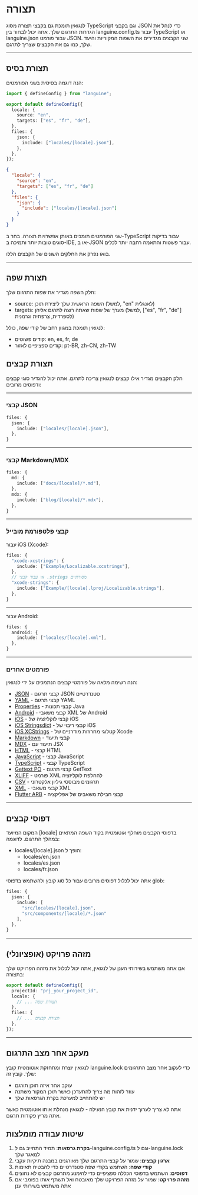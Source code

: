 # תצורה

לנגואין תומכת גם בקבצי תצורה מסוג TypeScript וגם בקבצי JSON כדי לנהל את הגדרות התרגום שלך. אתה יכול לבחור בין languine.config.ts עבור TypeScript או languine.json עבור פורמט JSON. שני הקבצים מגדירים את השפות המקוריות והיעד שלך, כמו גם את הקבצים שצריך לתרגם.

---

## תצורת בסיס

הנה דוגמה בסיסית בשני הפורמטים:

```typescript title="languine.config.ts"
import { defineConfig } from "languine";

export default defineConfig({
  locale: {
    source: "en",
    targets: ["es", "fr", "de"],
  },
  files: {
    json: {
      include: ["locales/[locale].json"],
    },
  },
});
```

```json title="languine.json"
{
  "locale": {
    "source": "en",
    "targets": ["es", "fr", "de"]
  },
  "files": {
    "json": {
      "include": ["locales/[locale].json"]
    }
  }
}
```

שני הפורמטים תומכים באותן אפשרויות תצורה. בחר ב-TypeScript עבור בדיקות סוגים טובות יותר ותמיכה ב-IDE, או ב-JSON עבור פשטות והתאמה רחבה יותר לכלים.

בואו נפרק את החלקים השונים של הקבצים הללו.

---

## תצורת שפה

חלק השפה מגדיר את שפות התרגום שלך:

- source: השפה הראשית שלך ליצירת תוכן (למשל, "en" לאנגלית)
- targets: מערך של שפות שאתה רוצה לתרגם אליהן (למשל, ["es", "fr", "de"] לספרדית, צרפתית וגרמנית)

לנגואין תומכת במגוון רחב של קודי שפה, כולל:
- קודים פשוטים: en, es, fr, de
- קודים ספציפיים לאזור: pt-BR, zh-CN, zh-TW

## תצורת קבצים

חלק הקבצים מגדיר אילו קבצים לנגואין צריכה לתרגם. אתה יכול להגדיר סוגי קבצים ודפוסים מרובים:

---

### קבצי JSON
```typescript
files: {
  json: {
    include: ["locales/[locale].json"],
  },
}
```

---

### קבצי Markdown/MDX
```typescript
files: {
  md: {
    include: ["docs/[locale]/*.md"],
  },
  mdx: {
    include: ["blog/[locale]/*.mdx"],
  },
}
```

---

### קבצי פלטפורמת מובייל

עבור iOS (Xcode):
```typescript
files: {
  "xcode-xcstrings": {
    include: ["Example/Localizable.xcstrings"],
  },
  // או עבור קבצי .strings מסורתיים
  "xcode-strings": {
    include: ["Example/[locale].lproj/Localizable.strings"],
  },
}
```

---

עבור Android:
```typescript
files: {
  android: {
    include: ["locales/[locale].xml"],
  },
}
```

---

### פורמטים אחרים

הנה רשימה מלאה של פורמטי קבצים הנתמכים על ידי לנגואין:

- [JSON](/docs/json) - קבצי תרגום JSON סטנדרטיים
- [YAML](/docs/yaml) - קבצי תרגום YAML
- [Properties](/docs/properties) - קבצי תכונות Java
- [Android](/docs/android) - קבצי משאבי XML של Android
- [iOS](/docs/ios) - קבצי לוקליזציה של iOS
- [iOS Stringsdict](/docs/xcode-stringsdict) - קבצי ריבוי של iOS
- [iOS XCStrings](/docs/xcode-xcstrings) - קטלוגי מחרוזות מודרניים של Xcode
- [Markdown](/docs/md) - קבצי תיעוד
- [MDX](/docs/mdx) - תיעוד עם JSX
- [HTML](/docs/html) - קבצי HTML
- [JavaScript](/docs/js) - קבצי JavaScript
- [TypeScript](/docs/ts) - קבצי TypeScript
- [Gettext PO](/docs/po) - קבצי תרגום GetText
- [XLIFF](/docs/xliff) - פורמט XML להחלפת לוקליזציה
- [CSV](/docs/csv) - תרגומים מבוססי גיליון אלקטרוני
- [XML](/docs/xml) - קבצי משאבי XML
- [Flutter ARB](/docs/arb) - קבצי חבילת משאבים של אפליקציה

---

## דפוסי קבצים

המקום המיועד [locale] בדפוסי הקבצים מוחלף אוטומטית בקוד השפה המתאים במהלך התרגום. לדוגמה:

- locales/[locale].json הופך ל:
  - locales/en.json
  - locales/es.json
  - locales/fr.json

אתה יכול לכלול דפוסים מרובים עבור כל סוג קובץ ולהשתמש בדפוסי glob:
```typescript
files: {
  json: {
    include: [
      "src/locales/[locale].json",
      "src/components/[locale]/*.json"
    ],
  },
}
```

---

## מזהה פרויקט (אופציונלי)

אם אתה משתמש בשירותי הענן של לנגואין, אתה יכול לכלול את מזהה הפרויקט שלך בתצורה:

```typescript
export default defineConfig({
  projectId: "prj_your_project_id",
  locale: {
    // ... תצורת שפה
  },
  files: {
    // ... תצורת קבצים
  },
});
```

---

## מעקב אחר מצב התרגום

לנגואין יוצרת ומתחזקת אוטומטית קובץ languine.lock כדי לעקוב אחר מצב התרגומים שלך. קובץ זה:

- עוקב אחר איזה תוכן תורגם
- עוזר לזהות מה צריך להתעדכן כאשר תוכן המקור משתנה
- יש להתחייב למערכת בקרת הגרסאות שלך

אתה לא צריך לערוך ידנית את קובץ הנעילה - לנגואין מנהלת אותו אוטומטית כאשר אתה מריץ פקודות תרגום.

## שיטות עבודה מומלצות

1. **בקרת גרסאות**: תמיד התחייב גם ל-languine.config.ts וגם ל-languine.lock למאגר שלך
2. **ארגון קבצים**: שמור על קבצי התרגום שלך מאורגנים במבנה תיקיות עקבי
3. **קודי שפה**: השתמש בקודי שפה סטנדרטיים כדי להבטיח תאימות
4. **דפוסים**: השתמש בדפוסי הכללה ספציפיים כדי להימנע מתרגום קבצים לא נחוצים
5. **מזהה פרויקט**: שמור על מזהה הפרויקט שלך מאובטח ואל תשתף אותו בפומבי אם אתה משתמש בשירותי ענן
